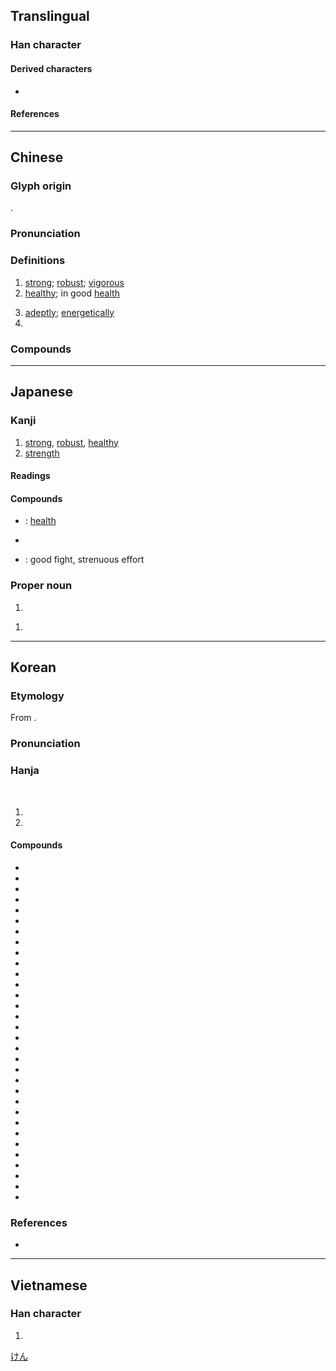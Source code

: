 {{character info}}
==Translingual==
{{stroke order|strokes=10}}

===Han character===
{{Han char|rn=9|rad=人|as=09|sn=11|four=25240|canj=ONKQ|ids=⿰亻建}}

====Derived characters====
* {{l|mul|[[𮧨]], [[𨫡]], [[𮅿]], [[𩅋]]}}

====References====
{{Han ref|kx=0111.110|dkj=00875|dj=0237.100|hdz=10184.090|uh=5065}}

----

==Chinese==
{{zh-forms|ss=伣|alt=徤}}

===Glyph origin===
{{Han etym}}
{{Han compound|人|alt1=亻|t1=person|建|c1=s|c2=p|ls=psc}}.

===Pronunciation===
{{zh-pron
|m=jiàn
|c=gin6
|h=pfs=khien
|md=giâng/giông
|md_note=giâng - vernacular; giông - literary
|mn=kiāⁿ/kiān
|mn_note=kiāⁿ - vernacular; kiān - literary
|mn-t=giang6/giêng6/gian7
|mn-t_note=giang6/giêng6 - literary (giêng6 - Chaozhou); gian7 - vernacular
|w=3jji
|mc=y
|oc=y
|cat=a,adv,pn
}}

===Definitions===
{{zh-hanzi}}

# [[strong]]; [[robust]]; [[vigorous]]
# [[healthy]]; in good [[health]]
#: {{zh-x|健康|health; healthy; sound}}
# [[adeptly]]; [[energetically]]
# {{surname|zh}}

===Compounds===
{{zh-der|健步|健存|健兒|健將|健捷|健康|健朗|健美|健美操|健美褲|健美運動|健全|健身|健身房|健實|健談|健忘|健旺|健胃|健在|健壯|伉健|保健|保健操|保健物理|保健粉筆|健仰|健保|健保卡|健兒門診|健力|健力舞|健力運動|健吏|健婦|健康保險|健康教育|健康檢查|健康襪|健康醋|健康食品|健忘症|健檢|健步如飛|健水|健浪|健碩|健筆|健羨|健胃劑|健胸|健舞|健行|健訟|健起|健身院|優生保健|全民健保|凌雲健筆|刁健訟棍|剛健|勇健|四健會|壯健|官健|尖齊圓健|康健|強健|復健|復健中心|復健醫學|心理健康|爽健|矯健|神爽體健|積健為雄|穩健|身輕體健|輕健|雄健|雅健|頑健|馬前健}}

----

==Japanese==

===Kanji===
{{ja-kanji|grade=4|rs=人09}}

# [[strong]], [[robust]], [[healthy]]
# [[strength]]

====Readings====
{{ja-readings
|goon=ごん
|kanon=けん
|kun=すこ-やか, たけ-し, したた-か
}}

====Compounds====
* {{ja-r|健康|けんこう}}: [[health]]
* {{ja-r|健全|けんぜん}}
* {{ja-r|健闘|けんとう}}: good fight, strenuous effort

===Proper noun===
{{ja-pos|proper|けん}}

# {{given name|ja|male}}

{{ja-pos|proper|たけし}}

# {{given name|ja|male}}

[[Category:Japanese male given names|けん]]

----

==Korean==

===Etymology===
From {{der|ko|ltc|sort=건|-}} {{ltc-l|健}}.

{{collapse|
* {{hanja-dongguk|껀〮|kkén}}
* {{hanja-sinjeung|건|ken}}
|Historical readings
|bg=#FFFFFF}}

===Pronunciation===
{{ko-hanja-pron|건|l=y}}

===Hanja===
{{ko-hanja-search}}
{{ko-hanja|굳세다|굳셀|건}}<br>
{{ko-hanja|건강하다|건강할|건}}

# {{hanja form of|건|[[strong]]; [[firm]]}}
# {{hanja form of|건|{{n-g|used to form nouns related to [[health]]}}}}

====Compounds====
{{der-top3|Compounds}}
* {{ko-l|건각|健脚}}
* {{ko-l|건강|健康}}
* {{ko-l|건경|健勁}}
* {{ko-l|건담|健啖}}
* {{ko-l|건망|健忘}}
* {{ko-l|건보|健步}}
* {{ko-l|건부|健夫}}
* {{ko-l|건부|健婦}}
* {{ko-l|건상|健爽}}
* {{ko-l|건선|健羨}}
* {{ko-l|건승|健勝}}
* {{ko-l|건식|健食}}
* {{ko-l|건실|健實}}
* {{ko-l|건아|健兒}}
* {{ko-l|건완|健腕}}
* {{ko-l|건위|健胃}}
* {{ko-l|건장|健壯}}
* {{ko-l|건재|健在}}
* {{ko-l|건전|健全}}
* {{ko-l|건첩|健捷}}
* {{ko-l|건투|健鬪}}
* {{ko-l|건필|健筆}}
* {{ko-l|강건|剛健}}
* {{ko-l|강건|康健}}
* {{ko-l|경건|勁健}}
* {{ko-l|권건|權健}}
* {{ko-l|보건|保健}}
* {{ko-l|필건|筆健}}
* {{ko-l|항건|伉健}}
* {{ko-l|건담가|健啖家}}
* {{ko-l|건망증|健忘症}}
* {{ko-l|건망실어증|健忘失語症}}
{{der-bottom}}

===References===
* {{R:hanjadoc|433}}

----

==Vietnamese==

===Han character===
{{vi-readings|reading=[[kiện]], [[kẹn]], [[lương]]|rs=人09}}

# {{rfdef|vi|sort=人09}}